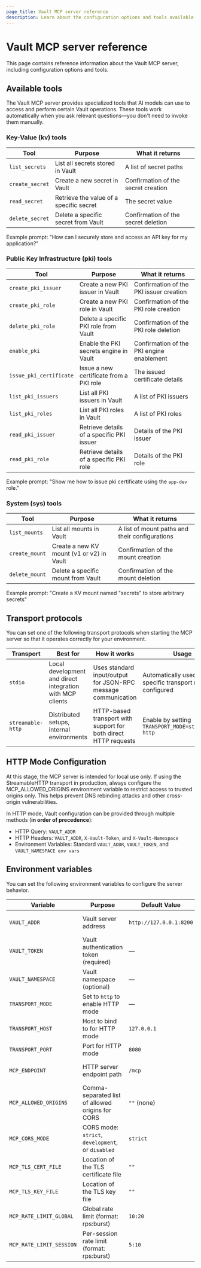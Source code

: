 ```yaml
---
page_title: Vault MCP server reference
description: Learn about the configuration options and tools available for the Vault MCP server.
---
```


# Vault MCP server reference

This page contains reference information about the Vault MCP server, including configuration options and tools.

## Available tools

The Vault MCP server provides specialized tools that AI models can use to access and perform certain Vault operations. These tools work automatically when you ask relevant questions—you don't need to invoke them manually.

### Key-Value (kv) tools

| Tool           | Purpose                                      | What it returns                                 |
|----------------|----------------------------------------------|-------------------------------------------------|
| `list_secrets` | List all secrets stored in Vault             | A list of secret paths                          |
| `create_secret`| Create a new secret in Vault                 | Confirmation of the secret creation             |
| `read_secret`  | Retrieve the value of a specific secret      | The secret value                                |
| `delete_secret`| Delete a specific secret from Vault          | Confirmation of the secret deletion             |

Example prompt: "How can I securely store and access an API key for my application?"

### Public Key Infrastructure (pki) tools

| Tool                   | Purpose                                     | What it returns                                  |
|------------------------|---------------------------------------------|--------------------------------------------------|
| `create_pki_issuer`    | Create a new PKI issuer in Vault            | Confirmation of the PKI issuer creation          |
| `create_pki_role`      | Create a new PKI role in Vault              | Confirmation of the PKI role creation            |
| `delete_pki_role`      | Delete a specific PKI role from Vault       | Confirmation of the PKI role deletion            |
| `enable_pki`           | Enable the PKI secrets engine in Vault      | Confirmation of the PKI engine enablement        |
| `issue_pki_certificate`| Issue a new certificate from a PKI role     | The issued certificate details                   |
| `list_pki_issuers`     | List all PKI issuers in Vault               | A list of PKI issuers                            |
| `list_pki_roles`       | List all PKI roles in Vault                 | A list of PKI roles                              |
| `read_pki_issuer`      | Retrieve details of a specific PKI issuer   | Details of the PKI issuer                        |
| `read_pki_role`        | Retrieve details of a specific PKI role     | Details of the PKI role                          |

Example prompt: "Show me how to issue pki certificate using the `app-dev` role."

### System (sys) tools

| Tool | Purpose | What it returns |
|------|---------|-----------------|
| `list_mounts`  | List all mounts in Vault                    | A list of mount paths and their configurations  |
| `create_mount` | Create a new KV mount (v1 or v2) in Vault   | Confirmation of the mount creation              |
| `delete_mount` | Delete a specific mount from Vault          | Confirmation of the mount deletion              |

Example prompt: "Create a KV mount named "secrets" to store arbitrary secrets"

## Transport protocols

You can set one of the following transport protocols when starting the MCP server so that it operates correctly for your environment. 

|   Transport      |   Best for                                                      |   How it works                                                                                |   Usage                                                          |
|------------------|-----------------------------------------------------------------|-----------------------------------------------------------------------------------------------|------------------------------------------------------------------|
| `stdio`          | Local development and direct integration with MCP clients       | Uses standard input/output for JSON-RPC message communication                                 | Automatically used when no specific transport mode is configured |
| `streamable-http`| Distributed setups, internal environments                       | HTTP-based transport with support for both direct HTTP requests                               | Enable by setting `TRANSPORT_MODE=streamable-http`               |

## HTTP Mode Configuration

At this stage, the MCP server is intended for local use only. If using the StreamableHTTP transport in production, always configure the MCP_ALLOWED_ORIGINS environment variable to restrict access to trusted origins only.
This helps prevent DNS rebinding attacks and other cross-origin vulnerabilities.

In HTTP mode, Vault configuration can be provided through multiple methods (**in order of precedence**):

- HTTP Query: `VAULT_ADDR`
- HTTP Headers: `VAULT_ADDR`, `X-Vault-Token`, and `X-Vault-Namespace`
- Environment Variables: Standard `VAULT_ADDR`, `VAULT_TOKEN`, and `VAULT_NAMESPACE env vars`

## Environment variables

You can set the following environment variables to configure the server behavior.

| Variable                 | Purpose                                                      | Default Value             | Example                        | Options                                 |
|--------------------------|--------------------------------------------------------------|---------------------------|--------------------------------|-----------------------------------------|
| `VAULT_ADDR`             | Vault server address                                         | `http://127.0.0.1:8200`   | `http://vault.example.com:8200`| Any valid Vault server address          |
| `VAULT_TOKEN`            | Vault authentication token (required)                        | —                         | `hvs.xxxxxxxx`                 | Any valid Vault token                   |
| `VAULT_NAMESPACE`        | Vault namespace (optional)                                   | —                         | `admin`                        | Any valid Vault namespace               |
| `TRANSPORT_MODE`         | Set to `http` to enable HTTP mode                            | —                         | `http`                         | `http`                                  |
| `TRANSPORT_HOST`         | Host to bind to for HTTP mode                                | `127.0.0.1`               | `0.0.0.0`                      | Any valid IP address                    |
| `TRANSPORT_PORT`         | Port for HTTP mode                                           | `8080`                    | `3000`                         | Any valid port number                   |
| `MCP_ENDPOINT`           | HTTP server endpoint path                                    | `/mcp`                    | `/api/mcp`                     | Any valid endpoint path                 |
| `MCP_ALLOWED_ORIGINS`    | Comma-separated list of allowed origins for CORS             | `""` (none)               | `http://mcp.client.com:5000`.  | Comma-separated list of origins or `""` |
| `MCP_CORS_MODE`          | CORS mode: `strict`, `development`, or `disabled`            | `strict`                  | `development`                  | `strict`, `development`, `disabled`     |
| `MCP_TLS_CERT_FILE`      | Location of the TLS certificate file                         | `""`                      | `/path/to/cert.pem`            | Any valid file path                     |
| `MCP_TLS_KEY_FILE`       | Location of the TLS key file                                 | `""`                      | `/path/to/key.pem`             | Any valid file path                     |
| `MCP_RATE_LIMIT_GLOBAL`  | Global rate limit (format: rps:burst)                        | `10:20`                   | `100:200`                      | Any valid rps:burst value               |
| `MCP_RATE_LIMIT_SESSION` | Per-session rate limit (format: rps:burst)                   | `5:10`                    | `20:40`                        | Any valid rps:burst value               |
